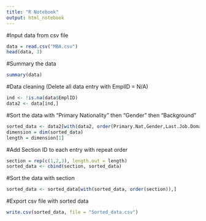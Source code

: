 ```yaml
---
title: "R Notebook"
output: html_notebook
---
```



#Input data from csv file

```r
data = read.csv("MBA.csv")
head(data, 3)
```

#Summary the data

```r
summary(data)
```


#Data cleaning (Delete all data entry with EmplID = N/A)
```r
ind <- !is.na(data$EmplID)
data2 <- data[ind,]
```


#Sort the data with "Primary Nationality" then "Gender" then "Background"
```r
sorted_data <- data2[with(data2, order(Primary.Nat,Gender,Last.Job.Domain.Description)),]
dimension = dim(sorted_data)
length = dimension[1]
```

#Add Section ID to each entry with repeat order
```r
section = rep(c(1,2,3), length.out = length)
sorted_data <- cbind(section, sorted_data)
```

#Sort the data with section
```r
sorted_data <- sorted_data[with(sorted_data, order(section)),]
```

#Export csv file with sorted data
```r
write.csv(sorted_data, file = "Sorted_data.csv")
```

